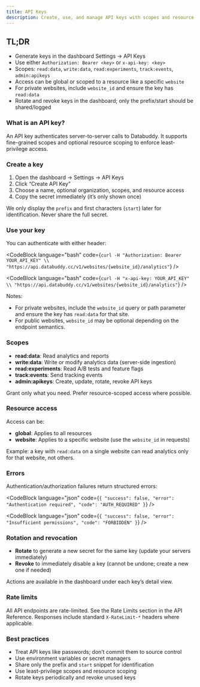 ```yaml
---
title: API Keys
description: Create, use, and manage API keys with scopes and resource access
---
```



## TL;DR

- Generate keys in the dashboard Settings → API Keys
- Use either `Authorization: Bearer <key>` or `x-api-key: <key>`
- Scopes: `read:data`, `write:data`, `read:experiments`, `track:events`, `admin:apikeys`
- Access can be global or scoped to a resource like a specific `website`
- For private websites, include `website_id` and ensure the key has `read:data`
- Rotate and revoke keys in the dashboard; only the prefix/start should be shared/logged

### What is an API key?

An API key authenticates server-to-server calls to Databuddy. It supports fine-grained scopes and optional resource scoping to enforce least-privilege access.

### Create a key

1. Open the dashboard → Settings → API Keys
2. Click “Create API Key”
3. Choose a name, optional organization, scopes, and resource access
4. Copy the secret immediately (it’s only shown once)

We only display the `prefix` and first characters (`start`) later for identification. Never share the full secret.

### Use your key

You can authenticate with either header:

<CodeBlock 
  language="bash"
  code={`curl -H "Authorization: Bearer YOUR_API_KEY" \\
  "https://api.databuddy.cc/v1/websites/{website_id}/analytics"`}
/>

<CodeBlock 
  language="bash"
  code={`curl -H "x-api-key: YOUR_API_KEY" \\
  "https://api.databuddy.cc/v1/websites/{website_id}/analytics"`}
/>

Notes:

- For private websites, include the `website_id` query or path parameter and ensure the key has `read:data` for that site.
- For public websites, `website_id` may be optional depending on the endpoint semantics.

### Scopes

- **read:data**: Read analytics and reports
- **write:data**: Write or modify analytics data (server-side ingestion)
- **read:experiments**: Read A/B tests and feature flags
- **track:events**: Send tracking events
- **admin:apikeys**: Create, update, rotate, revoke API keys

Grant only what you need. Prefer resource-scoped access where possible.

### Resource access

Access can be:

- **global**: Applies to all resources
- **website**: Applies to a specific website (use the `website_id` in requests)

Example: a key with `read:data` on a single website can read analytics only for that website, not others.

### Errors

Authentication/authorization failures return structured errors:

<CodeBlock 
  language="json"
  code={`{
  "success": false,
  "error": "Authentication required",
  "code": "AUTH_REQUIRED"
}`}
/>

<CodeBlock 
  language="json"
  code={`{
  "success": false,
  "error": "Insufficient permissions",
  "code": "FORBIDDEN"
}`}
/>

### Rotation and revocation

- **Rotate** to generate a new secret for the same key (update your servers immediately)
- **Revoke** to immediately disable a key (cannot be undone; create a new one if needed)

Actions are available in the dashboard under each key’s detail view.

### Rate limits

All API endpoints are rate-limited. See the Rate Limits section in the API Reference. Responses include standard `X-RateLimit-*` headers where applicable.

### Best practices

- Treat API keys like passwords; don’t commit them to source control
- Use environment variables or secret managers
- Share only the prefix and `start` snippet for identification
- Use least-privilege scopes and resource scoping
- Rotate keys periodically and revoke unused keys

